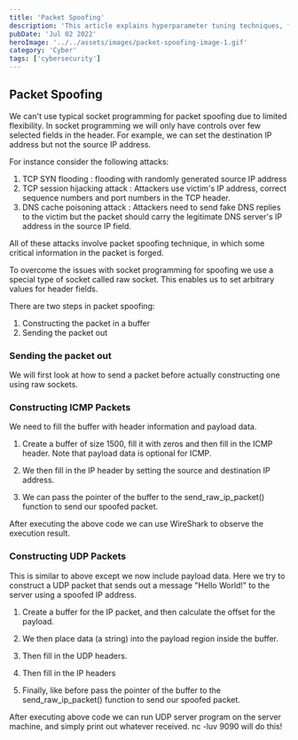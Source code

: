 ```yaml
---
title: 'Packet Spoofing'
description: 'This article explains hyperparameter tuning techniques, focusing on grid search and random search, to optimize the performance of machine learning models, especially Support Vector Machines (SVMs).'
pubDate: 'Jul 02 2022'
heroImage: '../../assets/images/packet-spoofing-image-1.gif'
category: 'Cyber'
tags: ['cybersecurity']
---
```


## Packet Spoofing

We can't use typical socket programming for packet spoofing due to limited flexibility.
In socket programming we will only have controls over few selected fields in the header.
For example, we can set the destination IP address but not the source IP address.

For instance consider the following attacks:

1. TCP SYN flooding : flooding with randomly generated source IP address
2. TCP session hijacking attack : Attackers use victim's IP address, correct sequence numbers and port numbers in the TCP header.
3. DNS cache poisoning attack : Attackers need to send fake DNS replies to the victim but the packet should carry the legitimate DNS server's IP address in the source IP field.

All of these attacks involve packet spoofing technique, in which some critical information in the packet is forged.

To overcome the issues with socket programming for spoofing we use a special type of socket called raw socket. This enables us to set arbitrary values for header fields.

There are two steps in packet spoofing:

1. Constructing the packet in a buffer
2. Sending the packet out

### Sending the packet out

We will first look at how to send a packet before actually constructing one using raw sockets.

### Constructing ICMP Packets

We need to fill the buffer with header information and payload data.

1. Create a buffer of size 1500, fill it with zeros and then fill in the ICMP header. Note that payload data is optional for ICMP.

2. We then fill in the IP header by setting the source and destination IP address.

3. We can pass the pointer of the buffer to the send_raw_ip_packet() function to send our spoofed packet.

After executing the above code we can use WireShark to observe the execution result.

### Constructing UDP Packets

This is similar to above except we now include payload data. Here we try to construct a UDP packet that sends out a message "Hello World!" to the server using a spoofed IP address.

1. Create a buffer for the IP packet, and then calculate the offset for the payload.

2. We then place data (a string) into the payload region inside the buffer.

3. Then fill in the UDP headers.

4. Then fill in the IP headers

5. Finally, like before pass the pointer of the buffer to the send_raw_ip_packet() function to send our spoofed packet.

After executing above code we can run UDP server program on the server machine, and simply print out whatever received. nc -luv 9090 will do this!

